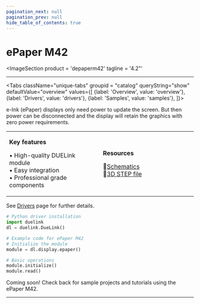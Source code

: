 ```yaml
---
pagination_next: null
pagination_prev: null
hide_table_of_contents: true
---
```



# ePaper M42

<ImageSection
    product = 'depaperm42'
    tagline = '4.2"'
></ImageSection>

---

<Tabs className="unique-tabs" groupid = "catalog" queryString="show" defaultValue="overview"
  values={[
    {label: 'Overview', value: 'overview'},
    {label: 'Drivers', value: 'drivers'},
    {label: 'Samples', value: 'samples'},
  ]}>

<TabItem value="overview">

e-Ink (ePaper) displays only need power to update the screen. But then power can be disconnected and the display will retain the graphics with zero power requirements.

<table><td width='50%'>

**Key features**

• High-quality DUELink module<br/>
• Easy integration<br/>
• Professional grade components<br/>

</td><td width='50%'>

**Resources**
 
📄[Schematics](/sch/gdl-depaperm42-a.pdf)<br/>
🔩[3D STEP file](/3d/gdl-depaperm42-a.step)<br/>

</td></table>

</TabItem>

<TabItem value="drivers">

See [Drivers](../../engine/drivers) page for further details.

```python
# Python driver installation
import duelink
dl = duelink.DueLink()

# Example code for ePaper M42
# Initialize the module
module = dl.display.epaper()

# Basic operations
module.initialize()
module.read()
```

</TabItem>

<TabItem value="samples">

Coming soon! Check back for sample projects and tutorials using the ePaper M42.

</TabItem>

</Tabs>

---

<OrderSection
    product = "DUELink ePaper M42 A"
    partnumber = "GDL-DEPAPERM42-A"
    price = "$19.99"
/>
